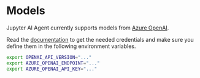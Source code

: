 # Models

Jupyter AI Agent currently supports models from [Azure OpenAI](https://azure.microsoft.com/en-us/products/ai-services/openai-service).

Read the [documentation](https://learn.microsoft.com/en-us/azure/ai-services/openai) to get the needed credentials and make sure you define them in the following environment variables.

```bash
export OPENAI_API_VERSION="..."
export AZURE_OPENAI_ENDPOINT="..."
export AZURE_OPENAI_API_KEY="..."
```
